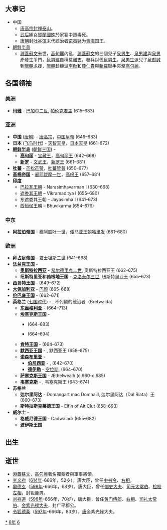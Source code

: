 {{yearTOC|666|唐'''-{[[乾封|乾封]]}-元年'''}}

== 大事记 ==
*中国
**[[唐高宗|唐高宗]][[封禅|封禅]][[泰山|泰山]]。
**[[武后|武后]]姪女[[贺兰氏_(魏国夫人)|賀蘭國姝]]於家宴中遭毒死。
**[[唐朝|唐朝]]封[[吐谷渾|吐谷渾]]末代統治者[[诺曷钵|诺曷钵]]为[[青海|青海]]国王。
*[[朝鮮半島|朝鮮半島]]
**[[淵蓋蘇文|淵蓋蘇文]]去世，[[高句麗|高句麗]]內亂，[[淵蓋蘇文|淵蓋蘇文]]的三個兒子[[泉男生|泉男生]]、[[泉男建|泉男建]]與[[泉男產|泉男產]]發生爭鬥，[[泉男建|泉男建]]自稱[[莫離支|莫離支]]，發兵討伐[[泉男生|泉男生]]，[[泉男生|泉男生]]派兒子[[泉獻誠|泉獻誠]]到[[唐朝|唐朝]]求援，[[唐朝|唐朝]]趁機派[[李世勣|李勣]]和[[薛仁貴|薛仁貴]]與[[新羅|新羅]]聯手夾擊[[高句麗|高句麗]]。

== 各国领袖 ==
===美洲===
*'''[[玛雅文明|玛雅]]''' - [[巴加尔二世|巴加尔二世]], [[帕伦克|帕伦克君主]] (615–683)

===亚洲===
*'''中国''' ([[唐朝|唐朝]]) - [[唐高宗|唐高宗]]，[[中国皇帝|中国皇帝]] (649–683)
*'''日本''' ([[飞鸟时代|飞鸟时代]]) - [[天智天皇|天智天皇]]，[[日本天皇|日本天皇]] (661–672)
*'''[[朝鲜半岛|朝鲜半岛]]''' ([[朝鲜三国|朝鲜三国]]) -
**'''[[高句丽|高句丽]]''' - [[宝藏王|宝藏王]]，[[高句丽君主列表|高句丽王]] (642–668)
**'''[[新罗|新罗]]''' - [[文武王|文武王]]，[[新罗君主列表|新罗王]] (661–681)
*'''[[吐蕃|吐蕃]]''' - [[芒松芒赞|芒松芒赞]]，[[吐蕃君主列表|吐蕃赞普]] (650–677)
*'''[[高棉帝国|高棉帝国]]''' - [[阇耶跋摩一世|阇耶跋摩一世]]，[[柬埔寨君主列表|高棉王]] (657–681)
*'''[[印度|印度]]'''
**[[帕拉瓦王朝|巴拉瓦王朝]] - Narasimhavarman I (630–668)
**[[遮娄其王朝|遮娄其王朝]] – Vikramaditya I (655–680)
**东遮娄其王朝 – Jayasimha I (641–673)
**[[西恒伽王朝|西恒伽王朝]] – Bhuvikarma (654–679)

===中东===
*'''[[阿拉伯帝国|阿拉伯帝国]]''' - [[穆阿威叶一世|穆阿威叶一世]]，[[倭马亚王朝|倭马亚王朝]][[哈里发|哈里发]] (661–680)
===欧洲===
*'''[[拜占庭帝国|拜占庭帝国]]''' - [[君士坦斯二世|君士坦斯二世]] (641–668)
*'''[[法兰克王国|法兰克王国]]''' - 
**'''[[奥斯特拉西亚|奥斯特拉西亚]]''' - [[希尔德里克二世|希尔德里克二世]], 奥斯特拉西亚王 (662–675)
**'''纽斯特里亚和勃根地王国''' - [[克洛泰尔三世|克洛泰尔三世]], 纽斯特里亚王 (655–673)
*'''[[西哥特王国|西哥特王国]]''' - {{link-en|拉斯文思|Recceswinth}} (649–672)
*'''[[大保加利亚_(中世纪)|大保加利亚]]''' - [[巴颜|巴颜]] (665–668)
*'''[[伦巴底人|伦巴底王国]]''' - {{link-en|格里摩尔德|Grimoald, King of the Lombards}} (662–671)
*'''英格兰''' ([[七国时代|七国时代]]) - {{link-en|俄斯维乌|Oswiu of Northumbria}}, 不列颠的统治者（Bretwalda）
**'''[[东盎格利亚|东盎格利亚]]''' - {{link-en|埃尔德伍尔夫|Ealdwulf of East Anglia}} (664–713)
**'''[[埃塞克斯王国|埃塞克斯王国]]''' - 
***{{link-en|西格赫尔|Sighere of Essex}} (664–683)
***{{tsl|en|Sæbbi of Essex||塞比}} (664–694)
**'''[[肯特王国|肯特王国]]''' - {{link-en|艾格伯特|Ecgberht of Kent}} (664–673)
**'''[[默西亚王国|默西亚王国]]''' - {{link-en|伍尔夫赫尔|Wulfhere of Mercia}}, 默西亚王 (658–675)
**'''[[诺森布里亚|诺森布里亚]]''' -
***'''[[伯尼西亞|伯尼西亚]]''' - {{link-en|俄斯维乌|Oswiu}}, {{link-en|伯尼西亚王|King of Northumbria}} (642–670)
***'''[[德伊勒|德伊勒]]''' - [[空位期|空位期]], {{link-en|德伊勒王|King of Northumbria}} (664–670)
**'''[[萨塞克斯王国|萨塞克斯王国]]''' - Æthelwealh (c.660-c.685)
**'''[[韦塞克斯|韦塞克斯]]''' - {{link-en|森沃尔赫|Cenwalh of Wessex}}, 韦塞克斯王 (643–674)
*'''苏格兰'''
**'''达尔里阿达''' - Domangart mac Domnaill, 达尔里阿达（Dál Riata）王 (660–673)
**'''斯特拉斯克莱德王国''' - Elfin of Alt Clut (658–693)
*'''威尔士''' -
**'''格威尼德王国''' - Cadwaladr (655–682)
**'''波伊斯王国'''

== 出生 ==
{{Wikisource year mention}}

==逝世==
*[[淵蓋蘇文|淵蓋蘇文]]，[[高句麗|高句麗]]著名獨裁者與軍事將領。
*[[李义府|李义府]]（[[614年|614年]]-666年，52岁），唐大臣，曾任[[中书令|中书令]]、[[右相|右相]]。
*[[窦德玄|窦德玄]]（[[598年|598年]]-666年，68岁），唐大臣，曾任[[御史大夫|御史大夫]]、[[司元太常伯|司元太常伯]]、[[检校|检校]][[左相|左相]]，封钜鹿男。
*[[刘祥道|刘祥道]]（[[596年|596年]]-666年，70岁），唐大臣，曾任[[黄门侍郎|黄门侍郎]]、[[右相|右相]]、[[司礼太常伯|司礼太常伯]]、[[金紫光禄大夫|金紫光禄大夫]]，封广平郡公。
*[[令狐德棻|令狐德棻]]（[[597年|597年]]-666年，83岁），[[唐|唐]]金紫光禄大夫。

[[Category:666年|*]]
[[Category:660年代|6年]]
[[Category:7世纪各年|6]]